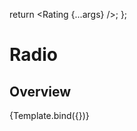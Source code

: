 

<Meta title="Components/Rating" component={Rating} />

  return <Rating {...args} />;
};

# Radio

## Overview

<Canvas>
  <Story
    name="Overview"
    args={{
      rating: 4.2,
    }}
  >
    {Template.bind({})}
  </Story>
</Canvas>

<ArgsTable story="Overview" />
